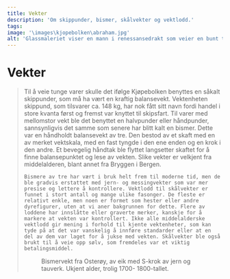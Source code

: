 ```yaml
---
title: Vekter
description: 'Om skippunder, bismer, skålvekter og vektlodd.'
tags:
image: '\images\kjopebolken\abraham.jpg'
alt: 'Glassmaleriet viser en mann i renessansedrakt som veier en bunt tørrfisk med en bismervekt.'
---
```



# Vekter

<Blockquote
    quote='«Hvis man trenger å veie mindre enn ½ vett [ca. 3 kg], skal man veie med skåler og lodd.»'
    footer='Kjøpebolken, kapittel 29'
    />
 

<Container stil="initial side">
    Til å veie tunge varer skulle det ifølge Kjøpebolken benyttes en såkalt skippunder, som må ha vært en kraftig balansevekt. Vektenheten skippund, som tilsvarer ca. 148 kg, har nok fått sitt navn fordi handel i store kvanta først og fremst var knyttet til skipsfart. 
    Til varer med mellomstor vekt ble det benyttet en halvpunder eller håndpunder, sannsynligvis det samme som senere har blitt kalt en bismer. 
    Dette var en håndholdt balansevekt av tre. Den bestod av et skaft med en av merket vektskala, med en fast tyngde i den ene enden og en krok i den andre. Et bevegelig håndtak ble flyttet langsetter skaftet for å finne balansepunktet og lese av vekten. Slike vekter er velkjent fra middelalderen, blant annet fra Bryggen i Bergen. 
    
    Bismere av tre har vært i bruk helt frem til moderne tid, men de ble gradvis erstattet med jern- og messingvekter som var mer presise og lettere å kontrollere. Vektlodd til skålvekter er funnet i stort antall og mange ulike fasonger. De fleste er relativt enkle, men noen er formet som hester eller andre dyrefigurer, uten at vi aner bakgrunnen for dette. Flere av loddene har innslåtte eller graverte merker, kanskje for å markere at vekten var kontrollert. Ikke alle middelalderske vektlodd gir mening i forhold til kjente vektenheter, som kan tyde på at det var vanskelig å innføre standarder eller at en del av dem var laget for å jukse med vekten. Skålvekter ble også brukt til å veie opp sølv, som fremdeles var et viktig betalingsmiddel.
</Container>

<Figure
    layout='horizontal'
    image="/images/kjopebolken/bismervekt.jpg"
    title="Bismervekt"
    alt="Bismervekt av eik med S-krok av jern og tauverk, trolig 1700- 1800-tallet."
    href= "https://digitaltmuseum.no/0210112470945/nyere-kulturhistorie"
>
Bismervekt fra Osterøy, av eik med S-krok av jern og tauverk. Ukjent alder, trolig 1700- 1800-tallet.
</Figure>

